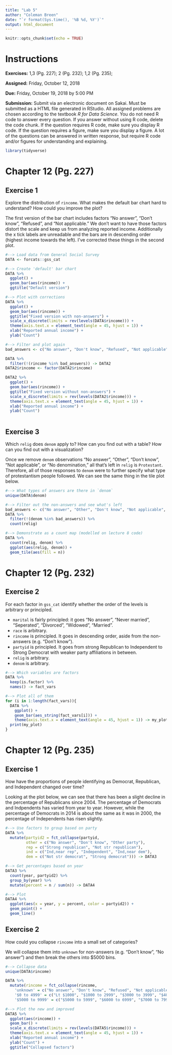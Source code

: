 ---
title: "Lab 5"
author: "Coleman Breen"
date: "`r format(Sys.time(), '%B %d, %Y')`"
output: html_document
---

```{r setup, include=FALSE}
knitr::opts_chunk$set(echo = TRUE)
```

# Instructions

**Exercises:**  1,3 (Pg. 227); 2 (Pg. 232); 1,2 (Pg. 235); 

**Assigned:** Friday, October 12, 2018

**Due:** Friday, October 19, 2018 by 5:00 PM

**Submission:** Submit via an electronic document on Sakai. Must be submitted as a HTML file generated in RStudio. All assigned problems are chosen according to the textbook *R for Data Science*. You do not need R code to answer every question. If you answer without using R code, delete the code chunk. If the question requires R code, make sure you display R code. If the question requires a figure, make sure you display a figure. A lot of the questions can be answered in written response, but require R code and/or figures for understanding and explaining.

```{r, include=FALSE}
library(tidyverse)
```

# Chapter 12 (Pg. 227)

##  Exercise 1

Explore the distribution of `rincome`. What makes the default bar chart hard to understand? How could you improve the plot?

The first version of the bar chart includes factors "No answer", "Don't know", "Refused", and "Not applicable." We don't want to have those factors distort the scale and keep us from analyzing reported income. Additionally the x tick labels are unreadable and the bars are in descending order (highest income towards the left). I've corrected these things in the second plot.

```{r}
#--> Load data from General Social Survey
DATA <- forcats::gss_cat

#--> Create 'default' bar chart
DATA %>%
  ggplot() +
  geom_bar(aes(rincome)) + 
  ggtitle("Default version")

#--> Plot with corrections
DATA %>%
  ggplot() +
  geom_bar(aes(rincome)) +
  ggtitle("Fixed version with non-answers") +
  scale_x_discrete(limits = rev(levels(DATA$rincome))) +
  theme(axis.text.x = element_text(angle = 45, hjust = 1)) +
  xlab("Reported annual income") +
  ylab("Count")

#--> Filter and plot again
bad_answers <- c("No answer", "Don't know", "Refused", "Not applicable")

DATA %>%
  filter(!(rincome %in% bad_answers)) -> DATA2
DATA2$rincome <- factor(DATA2$rincome)

DATA2 %>%
  ggplot() +
  geom_bar(aes(rincome)) +
  ggtitle("Fixed version without non-answers") +
  scale_x_discrete(limits = rev(levels(DATA2$rincome))) +
  theme(axis.text.x = element_text(angle = 45, hjust = 1)) +
  xlab("Reported annual income") +
  ylab("Count")
  
```

##  Exercise 3

Which `relig` does `denom` apply to? How can you find out with a table? How can you find out with a visualization?

Once we remove `denom` observations "No answer", "Other", "Don't know", "Not applicable", or "No denomination," all that's left in `relig` is `Protestant`. Therefore, all of those responses to `denom` were to further specify what type of protestantism people followed. We can see the same thing in the tile plot below. 

```{r}
#--> What types of answers are there in `denom`
unique(DATA$denom)

#--> Filter out the non-answers and see what's left
bad_answers <- c("No answer", "Other", "Don't know", "Not applicable", "No denomination")
DATA %>%
  filter(!(denom %in% bad_answers)) %>%
  count(relig)

#--> Demonstrate as a count map (modelled on lecture 8 code)
DATA %>%
  count(relig, denom) %>%
  ggplot(aes(relig, denom)) +
  geom_tile(aes(fill = n))
```

# Chapter 12 (Pg. 232)

##  Exercise 2

For each factor in `gss_cat` identify whether the order of the levels is arbitrary or principled.

- `marital` is fairly principled: it goes "No answer", "Never married", "Seperated", "Divorced", "Widowed", "Married".  
- `race` is arbitrary.  
- `rincome` is principled. It goes in descending order, aside from the non-answers (e.g. "Don't know").  
- `partyid` is principled. It goes from strong Republican to Independent to Strong Democrat with weaker party affiliations in between.  
- `relig` is arbitrary.  
- `denom` is arbitrary.

```{r}
#--> Which variables are factors
DATA %>%
  keep(is.factor) %>% 
  names() -> fact_vars

#--> Plot all of them
for (i in 1:length(fact_vars)){
  DATA %>%
    ggplot() +
    geom_bar(aes_string(fact_vars[i])) +
    theme(axis.text.x = element_text(angle = 45, hjust = 1)) -> my_plot
  print(my_plot)
}
```


# Chapter 12 (Pg. 235)

##  Exercise 1

How have the proportions of people identifying as Democrat, Republican, and Independent changed over time?

Looking at the plot below, we can see that there has been a slight decline in the percentage of Republicans since 2004. The percentage of Democrats and Indpendents has varied from year to year. However, while the percentage of Democrats in 2014 is about the same as it was in 2000, the percentage of Independents has risen slightly.

```{r}
#--> Use factors to group based on party
DATA %>%
  mutate(partyid2 = fct_collapse(partyid,
         other = c("No answer", "Don't know", "Other party"),
         rep = c("Strong republican", "Not str republican"),
         ind = c("Ind,near rep", "Independent", "Ind,near dem"),
         dem = c("Not str democrat", "Strong democrat"))) -> DATA3

#--> Get percentages based on year
DATA3 %>%
  count(year, partyid2) %>%
  group_by(year) %>%
  mutate(percent = n / sum(n)) -> DATA4

#--> Plot
DATA4 %>%
  ggplot(aes(x = year, y = percent, color = partyid2)) +
  geom_point() +
  geom_line() 
```

##  Exercise 2

How could you collapse `rincome` into a small set of categories?

We will collapse them into `unknown` for non-answers (e.g. "Don't know", "No answer") and then break the others into $5000 bins.

```{r}
#--> Collapse data
unique(DATA$rincome)

DATA %>%
  mutate(rincome = fct_collapse(rincome,
    'unknown' = c("No answer", "Don't know", "Refused", "Not applicable"),
    '$0 to 4999' = c("Lt $1000", "$1000 to 2999", "$3000 to 3999", "$4000 to 4999"),
    '$5000 to 9999' = c("$5000 to 5999", "$6000 to 6999", "$7000 to 7999", "$8000 to 9999"))) -> DATA5

#--> Plot the new and improved
DATA5 %>%
  ggplot(aes(rincome)) +
  geom_bar() +
  scale_x_discrete(limits = rev(levels(DATA5$rincome))) +
  theme(axis.text.x = element_text(angle = 45, hjust = 1)) +
  xlab("Reported annual income") +
  ylab("Count") +
  ggtitle("Collapsed factors")
```
